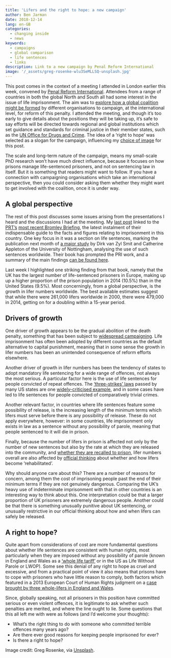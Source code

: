 ```yaml
---
title: 'Lifers and the right to hope: a new campaign'
author: Ben Jarman
date: 2018-12-14
lang: en-GB
categories:
  - changing inside
  - news
keywords: 
  - campaigns
  - global comparison
  - life sentences
  - links
description: Link to a new campaign by Penal Reform International
image: '/_assets/greg-rosenke-wlu3SeMLLSQ-unsplash.jpg'
---
```


This post comes in the context of a meeting I attended in London earlier this week, convened by [Penal Reform International](http://www.penalreform.org). Attendees from a range of countries in both the global North and South all had some interest in the issue of life imprisonment. The aim was to [explore how a global coalition might be formed](https://www.penalreform.org/news/pri-co-hosts-international-civil-society-strategy-forum/) by different organisations to campaign, at the international level, for reform of this penalty. I attended the meeting, and though it's too early to give details about the positions they will be taking up, it's safe to say efforts will be directed towards regional and global institutions which set guidance and standards for criminal justice in their member states, such as the [UN Office for Drugs and Crime](https://www.unodc.org/). The idea of a 'right to hope' was selected as a slogan for the campaign, influencing my [choice of image](https://changinginside.co.uk/?p=355) for this post.

The scale and long-term nature of the campaign, means my small-scale PhD research won't have much direct influence, because it focuses on how prisons manage life-sentenced prisoners, and not on sentencing law in itself. But it is something that readers might want to follow. If you have a connection with campaigning organisations which take an international perspective, then you could consider asking them whether they might want to get involved with the coalition, once it is under way.

## A global perspective

The rest of this post discusses some issues arising from the presentations I heard and the discussions I had at the meeting. My [last post](https://changinginside.co.uk/links/life-sentences-long-view/) linked to the [PRT's](http://www.prisonreformtrust.org.uk) [most recent Bromley Briefing](http://www.prisonreformtrust.org.uk/PressPolicy/News/vw/1/ItemID/601), the latest instalment of their indispensable guide to the facts and figures relating to imprisonment in this country. One key focus in it was a section on life sentences, marking the publication next month of [a major study](http://www.hup.harvard.edu/catalog.php?isbn=9780674980662) by Dirk van Zyl Smit and Catherine Appleton of the University of Nottingham, analysing the use of such sentences worldwide. Their book has prompted the PRI work, and a summary of the main findings [can be found here](https://www.penalreform.org/resource/life-imprisonment-a-policy-briefing/).

Last week I highlighted one striking finding from that book, namely that the UK has the largest number of life-sentenced prisoners in Europe, making up up a higher proportion of the prison population in 2014 (10.5%) than in the United States (9.5%). Most concerningly, from a global perspective, is the growth in lifer numbers worldwide. The best available estimates suggest that while there were 261,000 lifers worldwide in 2000, there were 479,000 in 2014, getting on for a doubling within a 15-year period.

## Drivers of growth

One driver of growth appears to be the gradual abolition of the death penalty, something that has been subject to [widespread campaigning](https://en.wikipedia.org/wiki/World_Coalition_Against_the_Death_Penalty). Life imprisonment has often been adopted by different countries as the default alternative to capital punishment, meaning that in some sense the growth in lifer numbers has been an unintended consequence of reform efforts elsewhere.

Another driver of growth in lifer numbers has been the tendency of states to adopt mandatory life sentencing for a wide range of offences, not always the most serious. A particular factor here is the use of life sentences for people convicted of repeat offences. The ['three-strikes' laws](https://en.wikipedia.org/wiki/Three-strikes_law) passed by many US states are one [widely-criticised example](https://www.rollingstone.com/politics/politics-news/cruel-and-unusual-punishment-the-shame-of-three-strikes-laws-92042/), and in some cases have led to life sentences for people convicted of comparatively trivial crimes.

Another relevant factor, in countries where life sentences feature some possibility of release, is the increasing length of the minimum terms which lifers must serve before there is any possibility of release. These do not apply everywhere, however: in some countries, life imprisonment only exists in law as a sentence without any possibility of parole, meaning that people sentenced to it will die in prison.

Finally, because the number of lifers in prison is affected not only by the number of new sentences but also by the rate at which they are released into the community, and [whether they are recalled to prison](https://changinginside.co.uk/what-is-a-life-sentence/), lifer numbers overall are also affected by [official thinking](https://changinginside.co.uk/offender-management-rehabilitation/) about whether and how lifers become 'rehabilitated'.

Why should anyone care about this? There are a number of reasons for concern, among them the cost of imprisoning people past the end of their minimum terms if they are not genuinely dangerous. Comparing the UK's heavy use of indeterminate imprisonment with that in other countries is an interesting way to think about this. One interpretation could be that a larger proportion of UK prisoners are extremely dangerous people. Another could be that there is something unusually punitive about UK sentencing, or unusually restrictive in our official thinking about how and when lifers can safely be released.

## A right to hope?

Quite apart from considerations of cost are more fundamental questions about whether life sentences are consistent with human rights, most particularly when they are imposed without any possibility of parole (known in England and Wales as a ['whole life tariff'](https://changinginside.co.uk/what-is-a-life-sentence/) or in the US as Life Without Parole or LWOP). Some see this denial of any right to hope as cruel and excessive, and from a practical point of view it also means that prisons have to cope with prisoners who have little reason to comply, both factors which featured in a 2013 European Court of Human Rights judgment on a [case brought by three whole-lifers in England and Wales](https://www.bbc.co.uk/news/uk-23230419).

Since, globally speaking, not all prisoners in this position have committed serious or even violent offences, it is legitimate to ask whether such penalties are merited, and where the line ought to lie. Some questions that this all left me with were as follows (and I'd welcome your thoughts):

-   What's the right thing to do with someone who committed terrible offences many years ago?
-   Are there ever good reasons for keeping people imprisoned for ever?
-   Is there a right to hope?

::: {.callout-note}
Image credit: Greg Rosenke, via [Unsplash](https://unsplash.com/photos/person-standing-on-gray-concrete-wall-wlu3SeMLLSQ).
:::